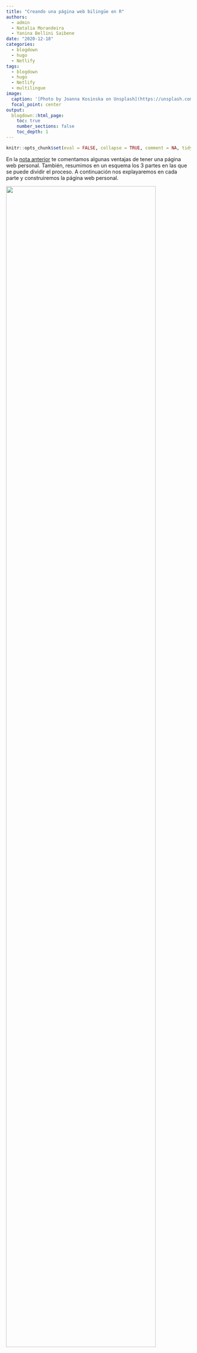 ```yaml
---
title: "Creando una página web bilingüe en R"
authors: 
  - admin
  - Natalia Morandeira
  - Yanina Bellini Saibene
date: "2020-12-18"
categories:
  - blogdown
  - hugo
  - Netlify
tags:
  - blogdown
  - hugo
  - Netlify
  - multilingue
image:
  caption: '[Photo by Joanna Kosinska on Unsplash](https://unsplash.com/photos/Prfs32wh-o4)'
  focal_point: center
output:
  blogdown::html_page:
    toc: true
    number_sections: false
    toc_depth: 1
---
```


```r
knitr::opts_chunk$set(eval = FALSE, collapse = TRUE, comment = NA, tidy = FALSE)
```

En la [nota anterior](https://pamepairo.netlify.app/post/7-12-2020-motivos-pagina-web/) te comentamos algunas ventajas de tener una página web personal. También, resumimos en un esquema los 3 partes en las que se puede dividir el proceso. A continuación nos explayaremos en cada parte y construiremos la página web personal.

<img src="images/esquema_1.png" width="90%"/>

# En GitHub: crear un repositorio público  

Comenzaremos con la creación de un repositorio en GitHub para luego crear un proyecto en RStudio con control de versiones. De esta manera podremos ir registrando todos cambios realizados para crear la página web. En esta parte, asumimos que tenés instalado Git y tenés una cuenta en GitHub. Si no es el caso, podés instalarte Git [desde esta página](https://git-scm.com/downloads) y hacerte una cuenta en Github [aquí](https://github.com/). Si estás realizando tus primeros pasos en Git, en este [nota](https://yabellini.netlify.app/es/post/githubconr/) encontrarás más información que te ayudará a incursionarte en Git.^[Para información mas detallada sobre el uso de Git te sugerimos consultar el libro de Jenny Bryan (en inglés), [_Happy Git and GitHub for UseR_](https://happygitwithr.com/)]

Vamos a comenzar creando un nuevo repositorio público en nuestra cuenta de GitHub, siguiendo los pasos que figuran a continuación.

<img src="images/repo.png" width="90%"/>

Para ello, no es necesario que el nombre del repositorio sea el nombre del dominio de la página web. Por último, copiamos el URL HTTPS de nuestro repositorio para clonarlo en RStudio.

<img src="images/repo1.png" width="90%"/>

# En RStudio: nuevo proyecto, la instalación de `blogdown` y _Hugo_. La configuración bilingüe.

Continuamos creando un proyecto con control de versiones utilizando la URL HTTPS del repositorio creado. *File > New Project > Version Control > Git*.

En el proyecto ya creado, proseguimos con la descarga del paquete `blogdown`.

```r
install.packages(blogdown)
```

Una vez instalado `blogdown`, procedemos con la instalación de _Hugo_, de la siguiente manera:

```r
blogdown::install_hugo()
```

_Hugo_ es el generador de sitios estáticos en el que se basa `blogdown`. En su [página web](https://themes.gohugo.io/) se pueden encontrar una gran variedad de plantillas de sitios web. Por ejemplo, la plantilla **academic** tiene varias utilidades interesantes para páginas webs académicas. 

Ahora vamos a instalar a modo de ejemplo la plantilla **academic**

```r
library (blogdown)

blogdown::new_site(theme = "wowchemy/hugo-academic", theme_example = TRUE)# en theme se debe colocar el nombre de la plantilla de hugo elegida 

```

Luego de esperar pocos minutos para la instalación de todas las carpetas y archivos que conforman la plantilla **academic**, obtendremos la primera versión de nuestro sitio web.

## Personalizando tu sitio web 

Si tenés instalada la última versión de `blogdown`, la plantilla se previsualizará de forma automática en el panel _Viewer_.  En cambio, si tenés una versión anterior, entonces hay que ejecutar las siguiente linea de código para tener un visualización del sitio web localmente.


```r

blogdown::serve_site()
blogdown::stop_server()# para dejar de visualizar el contenido generado

```

Veremos lo siguiente en _Viewer_ ( o en un navegador):

<img src="images/hugo-academic.png" width="90%"/>

Ya tenemos nuestra página web, ahora lo que queda es reemplazar la información de la página por la nuestra y organizarla según nuestros intereses. A medida que modifiquemos cada archivo vamos a poder visualizar automáticamente los cambios en el _Viewer_ y o en el navegador.

A continuación se muestra los principales archivos y carpetas que constituyen la página web.

```
├── config.toml       
`r emo::ji("folder")`── config/default
   ├── menus.toml     
   ├── params.toml    
   └── languages.toml
`r emo::ji("folder")`── content
`r emo::ji("folder")`── themes
```

En el archivo _**config.toml**_ se encuentran los metadatos de nuestra página. Dentro de este archivo modificaremos el título de la página web y la URL.

Dentro de la carpeta ___config/_default___ se encuentran tres archivos.toml que definen la configuración de la página web.

+ _**params.toml**_: combinación de colores de la página (_theme_)^[Se pueden elegir otros _themes_  [aquí](https://wowchemy.com/docs/customization/) o si te animás podes crearte el tuyo], tamaño de la letra (_font_size_). En este archivo también se agrega la información de contacto (email, dirección laboral, cuenta de twitter, GitHub, ResearchGate).

+ _**menus.toml**_: opciones del menú de navegación (Notas, Proyectos, Cursos, Publicaciones, etc). Podrás cambiar los nombres o quitar aquellas opciones que no querés que aparezcan.

+ _**languages.toml**_: se define el o los idiomas del sitio web.

En la carpeta _content_ se localiza el contenido de nuesta página web en subcarpetas. Por ejemplo, si se quiere cambiar la información de la biografia, hay que seguir la siguiente ruta _content > authors > admin_ y modificar el archivo _index.md_. Podremos cambiar la foto de la página reemplazando _**avatar.jpg**_ por una foto nuestra.

```
`r emo::ji("folder")`── content
   ├── `r emo::ji("folder")`authors     
   ├── `r emo::ji("folder")`courses
   ├── `r emo::ji("folder")`home
   ├── `r emo::ji("folder")`post
   ├── `r emo::ji("folder")`project
   └── `r emo::ji("folder")`publication
```

Desde **_content/home_** se podrán activar y editar cada una de las opciones del menú de navegación (widgets) de la página web. Para que se visualice el widget, es necesario que aparezca _active= true_

## Configuración de la página web bilingüe

Para configurar el sitio web en dos idiomas (español e inglés a modo de ejemplo) tenemos que crear dos subcarpetas llamadas _en_ y _es_ dentro de la carpeta _content_. Las nuevas subcarpetas deben tener cada una el contenido que había previamente en la carpeta _content_.^[En el caso de que se elijan otros idiomas, las subcarpetas a crearse deben respetar las siglas según se muestra [aquí](https://www.w3schools.com/tags/ref_language_codes.asp)]

```
`r emo::ji("folder")`── content
   ├── `r emo::ji("folder")`- es     <- Español
   ├── `r emo::ji("folder")`- en     <- Inglés
    
```
Luego, en el archivo _**languages.toml**_ descomentar y agregar las siglas del segundo idioma e indicar la carpeta donde está su contenido.


```r

[en]
  languageCode = "en-us"
  contentDir = "content/en"  # Uncomment for multi-lingual sites, and move English content into `en` sub-folder.
  title = "English site"

# Uncomment the lines below to configure your website in a second language.
[es]
 languageCode = "es"
 contentDir = "content/es"
  title = "Sitio en español"

  [es.params]
   description = "Sitio en español"
  [[es.menu.main]]
    name = "es"
    url = "#about"
    weight = 1
```

Además, se deben crear dos nuevos archivos _**menus.es.toml**_ y _**menus.en.toml**_. 

```
`r emo::ji("folder")`── config/default
   ├── menus.es.toml     <- Español
   ├── menus.en.toml     <- Inglés
   ├── params.toml    
   └── language.toml    
```

Finalmente en _**config.toml**_ debemos elegir el idioma por defecto del sitio web. Por ejemplo si queremos que quede en español _defaultContentLanguage = “es"_

Para visibilizar que la página web es bilingüe, conviene ir a _**params.toml**_ y verificar que en _show_language_ diga TRUE.

<img src="images/params.png" width="90%"/>

# Publicar tu página web en internet (Deploy)

Una vez que la página web este editada de acuerdo a nuestros intereses, lo que resta es publicarla y compartirla al resto de la comunidad. Te indicamos dos opciones para ello que difieren en el servicio de host que utilizan. En ambos casos, son servicios gratuitos y permiten tener sitios estáticos. En el caso de Netlify, tu página web tendrá el siguiente dominio: _nombreweb.netlify.app_ En el caso de Github Pages: _nombreweb.github.io_

**Netlify** y **GitHub pages** son servicios de host en la nube que nos permite tener un sitio estático de forma gratuita y sencilla. Basicamente, ambos se conecta con el repositorio remoto en GitHub para publicar el sitio en la web.

## Utilizando **Netlify** 

Primero debemos poner una copia del archivo _**netlify.toml**_ localizado en  _theme > starter-academic_ en la carpeta base del proyecto. En dicho archivo debemos especificar la versión utilizada de Hugo. 

```r

blogdown::hugo_version()

```

El archivo _**netlify.toml**_ corregido con la versión de Hugo debería quedar así:

```r

[build.environment]
  HUGO_VERSION = "0.78.1" #Aqui va el número de tu versión de Hugo
  HUGO_ENABLEGITINFO = "true"

```

Además verificamos en el archivo _**config.toml**_ esté especificado el theme utilizado. En nuestro caso es _starter-academic_.

```r

theme = "starter-academic"

```

Ahora sí podemos publicar nuestra página web.
Primero, debemos ingresar a la página de [**Netlify**](https://www.netlify.com/). Cliqueamos en _Sign Up_ y luego en _GitHub_ para conectar **Netlify** con GitHub.

<img src="images/netlify1.png" width="90%"/>

Luego, elegimos el repositorio remoto donde está la información de la página web mediante la siguiente ruta _New site from Git > GitHub_
Obtendrás algo similar a la siguiente figura pero autocompletado con tu información.

<img src="images/netlify2.png" width="90%"/>

En opciones avanzadas (_Show advanced_) escribir la versión de Hugo que utilizaste para crear tu sitio web.

<img src="images/netlify3.png" width="90%"/>

Cliqueamos en _Deploy Site_ y ¡¡¡listo!!! `r emo::ji("party")` Notaremos que **Netlify** asigna aleatoriamente el nombre de la página web. Para cambiarlo tendremos que ir a _Domain Settings > Options > Edit site name_
Podrás editar el contenido de tu página web sin la necesidad de repetir los pasos anteriores ya que **Netlify** al estar vinculado con GitHub lo actualizará automáticamente.

## Utilizando GitHub Pages 

A diferencia de Netlify, este servidor es parte de Github, por lo que no necesitamos conectarnos a una nueva cuenta. Dentro del repositorio remoto debemos ir a _Settings_

<img src="images/githubpages.png" width="100%"/>

Luego, buscamos la sección de **GitHub Pages** y seleccionamos en la rama (_Branch_) donde se encuentra nuestro contenido web. Tener en cuenta que el dominio de nuestra página web será el nombre del repositorio, el cual puede ser cambiado después de haber sido creado.

<img src="images/githubpages2.png" width="90%"/>

Para información más detallada te recomendamos visitar la página de [**GitHub Pages**](https://docs.github.com/en/free-pro-team@latest/github/working-with-github-pages/creating-a-github-pages-site#creating-your-site).

🔊 ¡Ahora solo queda que difundas tu sitio a la comunidad!

# Bonus track

Para agregar una nueva nota dentro de la página web tenemos que ir a _Addins_ y seleccionar _New Post_. Se abrirá una ventana donde podremos completar la información del título, les autores, etiquetas, fecha, categorias y seleccionar la ubicación de la nueva nota.

<img src="images/post.png" width="90%"/>

## En la ultima versión de `blogdown` 

En el caso de estar trabajando con la última versión de `blogdown`, recomendamos seguir los consejos provistos por [Alison Hill](https://twitter.com/apreshill) en su [presentación para L.A. R Users Group](https://alison.netlify.app/larug-download/#1)  para configurar la versión de Hugo y buenas prácticas para la construcción de una página web.

# Fuentes 

+ [_**blogdown: Creating Websites with R Markdown**_](https://bookdown.org/yihui/blogdown/)  Yihui Xie, Amber Thomas, Alison Presmanes Hill

+ [_**Up & Running with blogdown**_](https://alison.rbind.io/post/2017-06-12-up-and-running-with-blogdown/) Alison Presmanes Hill

+ [_**Blogging in R with Blogdown**_](https://www.youtube.com/watch?v=f6kyYjCVAs0) dictado por Rebecca Barter para RLadies- Bucarest 

+ [_**Becoming an R blogger**_](http://www.rebeccabarter.com/blog/2020-02-03_blogger/) Rebecca Barter

+ [_**wowchemy**_](https://wowchemy.com/docs/get-started/)

+ [_**A Spoonful of Hugo: The netlify.toml File**_](https://alison.rbind.io/post/2019-02-19-hugo-netlify-toml/) Alison Presmanes Hill



